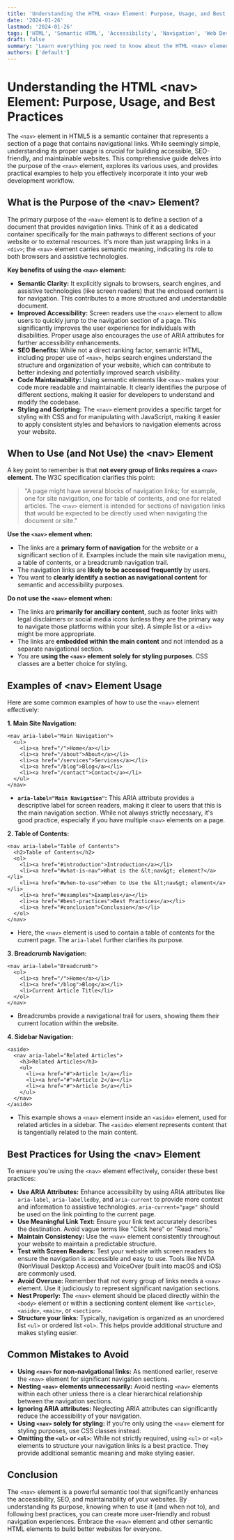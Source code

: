 ```yaml
---
title: 'Understanding the HTML <nav> Element: Purpose, Usage, and Best Practices'
date: '2024-01-26'
lastmod: '2024-01-26'
tags: ['HTML', 'Semantic HTML', 'Accessibility', 'Navigation', 'Web Development', 'Best Practices']
draft: false
summary: 'Learn everything you need to know about the HTML <nav> element: its purpose, semantic meaning, accessibility benefits, and how to use it effectively for website navigation.'
authors: ['default']
---
```


# Understanding the HTML &lt;nav&gt; Element: Purpose, Usage, and Best Practices

The `<nav>` element in HTML5 is a semantic container that represents a section of a page that contains navigational links. While seemingly simple, understanding its proper usage is crucial for building accessible, SEO-friendly, and maintainable websites. This comprehensive guide delves into the purpose of the `<nav>` element, explores its various uses, and provides practical examples to help you effectively incorporate it into your web development workflow.

## What is the Purpose of the &lt;nav&gt; Element?

The primary purpose of the `<nav>` element is to define a section of a document that provides navigation links. Think of it as a dedicated container specifically for the main pathways to different sections of your website or to external resources. It's more than just wrapping links in a `<div>`; the `<nav>` element carries semantic meaning, indicating its role to both browsers and assistive technologies.

**Key benefits of using the `<nav>` element:**

- **Semantic Clarity:** It explicitly signals to browsers, search engines, and assistive technologies (like screen readers) that the enclosed content is for navigation. This contributes to a more structured and understandable document.
- **Improved Accessibility:** Screen readers use the `<nav>` element to allow users to quickly jump to the navigation section of a page. This significantly improves the user experience for individuals with disabilities. Proper usage also encourages the use of ARIA attributes for further accessibility enhancements.
- **SEO Benefits:** While not a direct ranking factor, semantic HTML, including proper use of `<nav>`, helps search engines understand the structure and organization of your website, which can contribute to better indexing and potentially improved search visibility.
- **Code Maintainability:** Using semantic elements like `<nav>` makes your code more readable and maintainable. It clearly identifies the purpose of different sections, making it easier for developers to understand and modify the codebase.
- **Styling and Scripting:** The `<nav>` element provides a specific target for styling with CSS and for manipulating with JavaScript, making it easier to apply consistent styles and behaviors to navigation elements across your website.

## When to Use (and Not Use) the &lt;nav&gt; Element

A key point to remember is that **not every group of links requires a `<nav>` element**. The W3C specification clarifies this point:

> "A page might have several blocks of navigation links; for example, one for site navigation, one for table of contents, and one for related articles. The `<nav>` element is intended for sections of navigation links that would be expected to be directly used when navigating the document or site."

**Use the `<nav>` element when:**

- The links are a **primary form of navigation** for the website or a significant section of it. Examples include the main site navigation menu, a table of contents, or a breadcrumb navigation trail.
- The navigation links are **likely to be accessed frequently** by users.
- You want to **clearly identify a section as navigational content** for semantic and accessibility purposes.

**Do not use the `<nav>` element when:**

- The links are **primarily for ancillary content**, such as footer links with legal disclaimers or social media icons (unless they are the primary way to navigate those platforms within your site). A simple list or a `<div>` might be more appropriate.
- The links are **embedded within the main content** and not intended as a separate navigational section.
- You are **using the `<nav>` element solely for styling purposes**. CSS classes are a better choice for styling.

## Examples of &lt;nav&gt; Element Usage

Here are some common examples of how to use the `<nav>` element effectively:

**1. Main Site Navigation:**

```plaintext
<nav aria-label="Main Navigation">
  <ul>
    <li><a href="/">Home</a></li>
    <li><a href="/about">About</a></li>
    <li><a href="/services">Services</a></li>
    <li><a href="/blog">Blog</a></li>
    <li><a href="/contact">Contact</a></li>
  </ul>
</nav>
```

- **`aria-label="Main Navigation"`:** This ARIA attribute provides a descriptive label for screen readers, making it clear to users that this is the main navigation section. While not always strictly necessary, it's good practice, especially if you have multiple `<nav>` elements on a page.

**2. Table of Contents:**

```plaintext
<nav aria-label="Table of Contents">
  <h2>Table of Contents</h2>
  <ol>
    <li><a href="#introduction">Introduction</a></li>
    <li><a href="#what-is-nav">What is the &lt;nav&gt; element?</a></li>
    <li><a href="#when-to-use">When to Use the &lt;nav&gt; element</a></li>
    <li><a href="#examples">Examples</a></li>
    <li><a href="#best-practices">Best Practices</a></li>
    <li><a href="#conclusion">Conclusion</a></li>
  </ol>
</nav>
```

- Here, the `<nav>` element is used to contain a table of contents for the current page. The `aria-label` further clarifies its purpose.

**3. Breadcrumb Navigation:**

```plaintext
<nav aria-label="Breadcrumb">
  <ol>
    <li><a href="/">Home</a></li>
    <li><a href="/blog">Blog</a></li>
    <li>Current Article Title</li>
  </ol>
</nav>
```

- Breadcrumbs provide a navigational trail for users, showing them their current location within the website.

**4. Sidebar Navigation:**

```plaintext
<aside>
  <nav aria-label="Related Articles">
    <h3>Related Articles</h3>
    <ul>
      <li><a href="#">Article 1</a></li>
      <li><a href="#">Article 2</a></li>
      <li><a href="#">Article 3</a></li>
    </ul>
  </nav>
</aside>
```

- This example shows a `<nav>` element inside an `<aside>` element, used for related articles in a sidebar. The `<aside>` element represents content that is tangentially related to the main content.

## Best Practices for Using the &lt;nav&gt; Element

To ensure you're using the `<nav>` element effectively, consider these best practices:

- **Use ARIA Attributes:** Enhance accessibility by using ARIA attributes like `aria-label`, `aria-labelledby`, and `aria-current` to provide more context and information to assistive technologies. `aria-current="page"` should be used on the link pointing to the current page.
- **Use Meaningful Link Text:** Ensure your link text accurately describes the destination. Avoid vague terms like "Click here" or "Read more."
- **Maintain Consistency:** Use the `<nav>` element consistently throughout your website to maintain a predictable structure.
- **Test with Screen Readers:** Test your website with screen readers to ensure the navigation is accessible and easy to use. Tools like NVDA (NonVisual Desktop Access) and VoiceOver (built into macOS and iOS) are commonly used.
- **Avoid Overuse:** Remember that not every group of links needs a `<nav>` element. Use it judiciously to represent significant navigation sections.
- **Nest Properly:** The `<nav>` element should be placed directly within the `<body>` element or within a sectioning content element like `<article>`, `<aside>`, `<main>`, or `<section>`.
- **Structure your links:** Typically, navigation is organized as an unordered list `<ul>` or ordered list `<ol>`. This helps provide additional structure and makes styling easier.

## Common Mistakes to Avoid

- **Using `<nav>` for non-navigational links:** As mentioned earlier, reserve the `<nav>` element for significant navigation sections.
- **Nesting `<nav>` elements unnecessarily:** Avoid nesting `<nav>` elements within each other unless there is a clear hierarchical relationship between the navigation sections.
- **Ignoring ARIA attributes:** Neglecting ARIA attributes can significantly reduce the accessibility of your navigation.
- **Using `<nav>` solely for styling:** If you're only using the `<nav>` element for styling purposes, use CSS classes instead.
- **Omitting the `<ul>` or `<ol>`:** While not strictly required, using `<ul>` or `<ol>` elements to structure your navigation links is a best practice. They provide additional semantic meaning and make styling easier.

## Conclusion

The `<nav>` element is a powerful semantic tool that significantly enhances the accessibility, SEO, and maintainability of your websites. By understanding its purpose, knowing when to use it (and when not to), and following best practices, you can create more user-friendly and robust navigation experiences. Embrace the `<nav>` element and other semantic HTML elements to build better websites for everyone.
